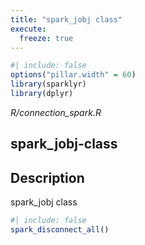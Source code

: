 ```yaml
---
title: "spark_jobj class"
execute:
  freeze: true
---
```


```r
#| include: false
options("pillar.width" = 60)
library(sparklyr) 
library(dplyr)
```

*R/connection_spark.R*

## spark_jobj-class

## Description
spark_jobj class 











```r
#| include: false
spark_disconnect_all()
```
